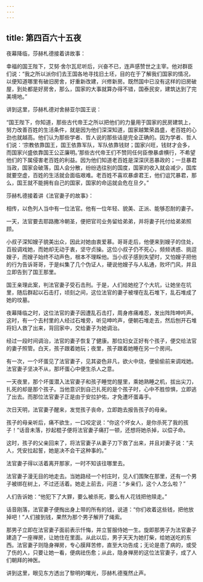 ```yaml
---
---
---
```

title: 第四百六十五夜
---






夜幕降临，莎赫札德接着讲故事：





幸福的国王陛下，艾努·舍尔瓦尼听后，兴奋不已，连声感赞世之主宰。他对群臣们说：“我之所以派你们去王国各地寻找旧土坯，目的在于了解我们国家的情况，以便知道哪里有破旧房舍，好重新改建，兴修新房。既然国中已没有这样的旧房破屋，到处都是好房舍，那么，国家的大事就算办得不错，国泰民安，建筑达到了完美境地。”





讲到这里，莎赫札德对舍赫亚尔国王说：

“国王陛下，你知道，那些古代帝王之所以把他们的力量用于国家的民房建筑上，努力改善百姓的生活条件，就是因为他们深深知道，国家越繁荣昌盛，老百姓的心劲也就越高。他们认为那些学者、哲人说的那些话是完全正确的。因为学者、哲人们说：‘宗教依靠国王，国王依靠军队，军队依靠钱财；国家兴旺，钱财才会多，而国家兴盛依靠国王公正廉明。’那些古代帝王们不赞同任何臣僚暴虐横行，不希望他们的下属侵害老百姓的利益。因为他们知道老百姓是深深厌恶暴政的；一旦暴君当政，国家会破落，国人会分散，纷纷选往别的国度，国家的收入就会减少，国库就要空虚，百姓的生活就会面临艰难。老百姓不喜欢暴虐君王，他们诅咒暴君，那么，国王就不能拥有自己的国家，国家的命运就会危在旦夕。”





莎赫札德接着讲《法官妻子的故事》：

相传，以色列人当中有一位法官。他有一位年轻、貌美、正派、能够忍耐的妻子。

一天，法官要去耶路撒冷朝圣，便把官司业务留给弟弟，并将妻子托付给弟弟照顾。

小叔子深知嫂子貌美出众，因此对她由衷爱慕。哥哥走后，他便来到嫂子的住处，百般调戏她，而她却无动于衷，坚守贞操。这位小叔子仍不死心，频频诱惑、挑逗嫂子，而嫂子始终不动声色，根本不理睬他。当小叔子感到失望时，又怕嫂子把他的行为告诉哥哥，于是纠集了几个伪证人，硬说他嫂子与人私通，败坏门风，并且立即告到了国王那里。

国王亲理此案，判法官妻子受石击刑。于是，人们给她挖了个大坑，让她坐在坑里，随后群起以石击打，顷刻之间，这位法官的妻子被埋在乱石堆下，乱石堆成了她的坟墓。

夜幕降临之时，这位法官的妻子因遭乱石击打，周身疼痛难忍，发出阵阵呻吟声。这时，有一个去村里的人经过石堆旁，听见呻吟声，便朝石堆走去，然后刨开石堆将妇人救了出来，背回家中，交给妻子为她调治。

经过一段时间调治，法官的妻子恢复了健康。那位妇女正好有个孩子，便交给法官的妻子照管。白天，孩子跟着她玩；夜里，孩子跟着她睡在另一个房间。

有一次，一个坏蛋见了法官妻子，见其姿色非凡，欲火中烧，便偷偷前来调戏她。法官妻子坚决不从，那坏蛋心中便生杀人之意。

一天夜里，那个坏蛋潜入法官妻子和孩子睡觉的屋里，乘她熟睡之机，拔出尖刀，扎死的却是那个孩子。当他意识到自己扎死的是个孩子时，心中不胜惊惧，立即逃了出去。而那位法官妻子正是由于安拉护佑，才免遭坏蛋毒手。

次日天明，法官妻子醒来，发觉孩子丧命，立即跑去报告孩子的母亲。

孩子的母亲听后，痛不欲生，一口咬定说：“你这个坏女人，是你杀死了我的孩子！”话音未落，抄起棍子便将法官妻子痛打一顿，还想将她杀掉，以偿子命。

这时，孩子的父亲回来了，将法官妻子从妻子刀下救了出来，并且对妻子说：“夫人，凭安拉起誓，她是决不会干这种事的。”

法官妻子得以活着离开那家，一时不知该往哪里去。

法官妻子漫无目的地走去。当她路经一个村庄时，见人们围聚在那里，还有一个男子被绑在树上，不过还活着。她走上前去，问道：“乡亲们，这个人怎么啦？”

人们告诉她：“他犯下了大罪，要么被杀死，要么有人花钱把他赎走。”

话音刚落，法官妻子便掏出身上带的所有的钱，说道：“你们收着这些钱，把他放掉吧！”人们接到钱，果然为那个男子解开了绳索。

那男子立即在法官妻子面前表示忏悔，并立誓服侍她一生。旋即那男子为法官妻子建造了一座禅房，让她住在里面。从此以后，男子天天为她打柴，给她送吃的东西。法官妻子则隐身禅房，专心膜拜苦修，直至大功告成；无论是患了病的，或受了伤的人，只要让她一看，便病祛伤愈；从此，隐身禅房的这位法官妻子，成了人们朝拜的神医。





讲到这里，眼见东方透出了黎明的曙光，莎赫札德戛然止声。